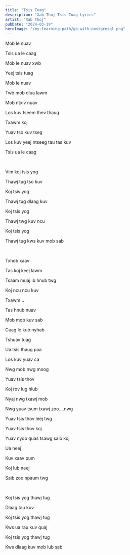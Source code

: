 ```yaml
---
title: "Tsis Tuag"
description: "Xab Thoj Tsis Tuag Lyrics"
artist: "Xab Thoj"
pubDate: "2024-03-19"
heroImage: "/my-learning-path/go-with-postgresql.png"
---
```


Mob le nuav

Tsis ua le caag

Mob le nuav xwb

Yeej tsis tuag

Mob le nuav

Twb mob dlua lawm

Mob ntxiv nuav

Los kuv tseem thev thaug

Txawm koj

Yuav tso kuv tseg

Los kuv yeej ntseeg tau tas kuv

Tsis ua le caag

<br />

Vim koj tsis yog

Thawj tug tso kuv

Koj tsis yog

Thawj tug dlaag kuv

Koj tsis yog

Thawj twg kuv ncu

Koj tsis yog

Thawj tug kws kuv mob sab

<br />

Txhob xaav

Tas koj keej lawm

Tsaam muaj ib hnub twg

Koj ncu ncu kuv

Txawm...

Tas hnub nuav

Mob mob kuv sab

Cuag le kub nyhab

Tshuav tuag

Ua tsis thaug paa

Los kuv yuav ca

Nwg mob nwg moog

Yuav tsis thov

Koj rov lug hlub

Nyaj nwg txawj mob

Nwg yuav tsum txawj zoo....nwg

Yuav tsis thov leej twg

Yuav tsis thov koj

Yuav nyob quas tsawg saib koj

Ua neej

Kuv xaav pum

Koj lub neej

Saib zoo npaum twg

<br />

Koj tsis yog thawj tug

Dlaag tau kuv

Koj tsis yog thawj tug

Kws ua rau kuv quaj

Koj tsis yog thawj tug

Kws dlaag kuv mob lub sab
